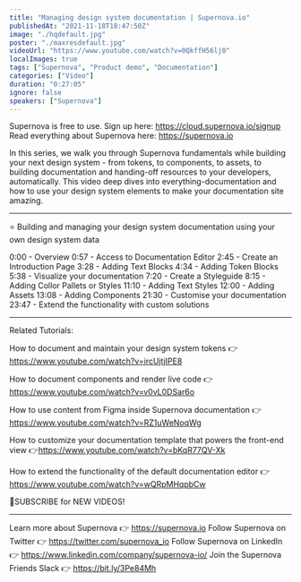 ```yaml
---
title: "Managing design system documentation | Supernova.io"
publishedAt: "2021-11-18T18:47:50Z"
image: "./hqdefault.jpg"
poster: "./maxresdefault.jpg"
videoUrl: "https://www.youtube.com/watch?v=0QkffH56lj0"
localImages: true
tags: ["Supernova", "Product demo", "Documentation"]
categories: ["Video"]
duration: "0:27:05"
ignore: false
speakers: ["Supernova"]
---
```


Supernova is free to use. Sign up here: https://cloud.supernova.io/signup
Read everything about Supernova here: https://supernova.io

In this series, we walk you through Supernova fundamentals while building your next design system - from tokens, to components, to assets, to building documentation and handing-off resources to your developers, automatically. This video deep dives into everything-documentation and how to use your design system elements to make your documentation site amazing.

---

⭐️ Building and managing your design system documentation using your own design system data

0:00 - Overview
0:57 - Access to Documentation Editor
2:45 - Create an Introduction Page
3:28 - Adding Text Blocks
4:34 - Adding Token Blocks
5:38 - Visualize your documentation
7:20 - Create a Styleguide
8:15 - Adding Collor Pallets or Styles
11:10 - Adding Text Styles
12:00 - Adding Assets
13:08 - Adding Components
21:30 - Customise your documentation
23:47 - Extend the functionality with custom solutions

---

Related Tutorials:

How to document and maintain your design system tokens 👉https://www.youtube.com/watch?v=ircUjtjIPE8

How to document components and render live code 👉https://www.youtube.com/watch?v=v0vL0DSar6o

How to use content from Figma inside Supernova documentation 👉https://www.youtube.com/watch?v=RZ1uWeNoqWg

How to customize your documentation template that powers the front-end view 👉https://www.youtube.com/watch?v=bKqR77QV-Xk

How to extend the functionality of the default documentation editor 👉
https://www.youtube.com/watch?v=wQRpMHqpbCw

📮SUBSCRIBE for NEW VIDEOS!

---

Learn more about Supernova 👉 https://supernova.io
Follow Supernova on Twitter 👉 https://twitter.com/supernova_io
Follow Supernova on LinkedIn 👉 https://www.linkedin.com/company/supernova-io/
Join the Supernova Friends Slack 👉 https://bit.ly/3Pe84Mh

